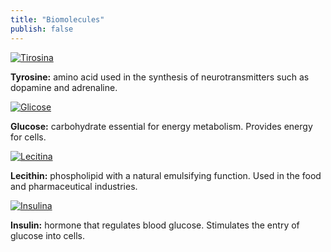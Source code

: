 ```yaml
---
title: "Biomolecules"
publish: false
---
```


<div class="biomoleculas d-flex flex-wrap justify-content-center gap-4">

<a href="https://chemapps.stolaf.edu/jmol/jmol.php?model=C1=CC(=CC=C1C%5BC@@H%5D(C(=O)O)N)O">
  <img src="tirosina.png" alt="Tirosina" style="max-width: 150px; height: auto;">
</a>
<p><strong>Tyrosine:</strong> amino acid used in the synthesis of neurotransmitters such as dopamine and adrenaline.</p>

<a href="https://chemapps.stolaf.edu/jmol/jmol.php?model=C(%5BC@@H%5D1%5BC@H%5D(%5BC@@H%5D(%5BC@H%5D(C(O1)O)O)O)O)O">
  <img src="glicose.png" alt="Glicose" style="max-width: 150px; height: auto;">
</a>
<p><strong>Glucose:</strong> carbohydrate essential for energy metabolism. Provides energy for cells.</p>

<a href="https://chemapps.stolaf.edu/jmol/jmol.php?script=Console&source=https://bioquanti.netlify.app/en/nivel/basico/jardim/lecitina.png">
  <img src="lecitina.png" alt="Lecitina" style="max-width: 150px; height: auto;">
</a>
<p><strong>Lecithin:</strong> phospholipid with a natural emulsifying function. Used in the food and pharmaceutical industries.</p>

<a href="https://chemapps.stolaf.edu/jmol/jmol.php?&pdbid=3i40">
  <img src="insulina.png" alt="Insulina" style="max-width: 150px; height: auto;">
</a>
<p><strong>Insulin:</strong> hormone that regulates blood glucose. Stimulates the entry of glucose into cells.</p>

</div>
